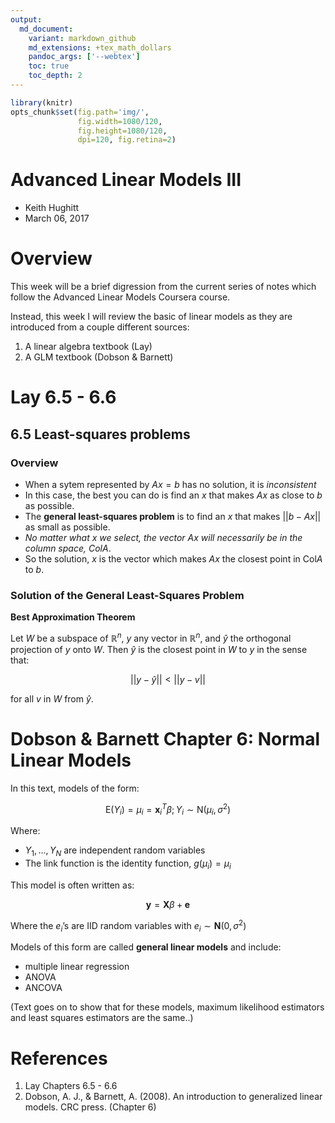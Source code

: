 ```yaml
---
output:
  md_document:
    variant: markdown_github
    md_extensions: +tex_math_dollars
    pandoc_args: ['--webtex']
    toc: true
    toc_depth: 2
---
```


```r
library(knitr)
opts_chunk$set(fig.path='img/',
               fig.width=1080/120,
               fig.height=1080/120,
               dpi=120, fig.retina=2)
```

<h1>Advanced Linear Models III</h1>

- Keith Hughitt
- March 06, 2017

Overview
========

This week will be a brief digression from the current series of notes which
follow the Advanced Linear Models Coursera course.

Instead, this week I will review the basic of linear models as they are
introduced from a couple different sources:

1. A linear algebra textbook (Lay)
2. A GLM textbook (Dobson & Barnett)

Lay 6.5 - 6.6
=============

## 6.5 Least-squares problems

### Overview

- When a sytem represented by $Ax = b$ has no solution, it is _inconsistent_
- In this case, the best you can do is find an $x$ that makes $Ax$ as close to
  $b$ as possible.
- The **general least-squares problem** is to find an $x$ that makes $||b - Ax||$
  as small as possible.
- _No matter what x we select, the vector Ax will necessarily be in the column
  space, ColA_.
- So the solution, $x$ is the vector which makes $Ax$ the closest point in
  Col$A$ to $b$.

### Solution of the General Least-Squares Problem

**Best Approximation Theorem**

Let $W$ be a subspace of $ℝ^n$, $y$ any vector in $ℝ^n$, and $\hat{y}$ the
orthogonal projection of $y$ onto $W$. Then $\hat{y}$ is the closest point in
$W$ to $y$ in the sense that:

$$
||y - \hat{y}|| < ||y - v||
$$

for all $v$ in $W$ from $\hat{y}$.


Dobson & Barnett Chapter 6: Normal Linear Models
================================================

In this text, models of the form:

$$
\text{E}(Y_i) = \mu_i = \textbf{x}_i^T \beta; Y_i \sim \text{N}(\mu_i, \sigma^2)
$$

Where:

- $Y_1,...,Y_N$ are independent random variables
- The link function is the identity function, $g(\mu_i) = \mu_i$

This model is often written as:

$$
\textbf{y} = \textbf{X} \beta + \textbf{e}
$$

Where the $e_i$'s are IID random variables with $e_i \sim \textbf{N}(0, \sigma^2)$

Models of this form are called **general linear models** and include:

- multiple linear regression
- ANOVA
- ANCOVA

(Text goes on to show that for these models, maximum likelihood estimators and
least squares estimators are the same..)




References
==========

1. Lay Chapters 6.5 - 6.6
2. Dobson, A. J., & Barnett, A. (2008). An introduction to generalized linear
   models. CRC press. (Chapter 6)

